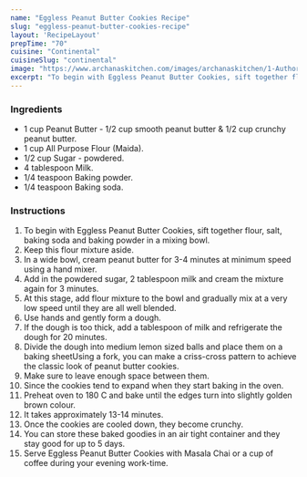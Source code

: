 ---
name: "Eggless Peanut Butter Cookies Recipe"
slug: "eggless-peanut-butter-cookies-recipe"
layout: 'RecipeLayout'
prepTime: "70"
cuisine: "Continental"
cuisineSlug: "continental"
image: "https://www.archanaskitchen.com/images/archanaskitchen/1-Author/Rekha_Shivakumar/Eggless_Peanut_Butter_Cookies.jpg"
excerpt: "To begin with Eggless Peanut Butter Cookies, sift together flour, salt, baking soda and baking powder in a mixing bowl"
---

### Ingredients

- 1 cup Peanut Butter - 1/2 cup smooth peanut butter & 1/2 cup crunchy peanut butter.
- 1 cup All Purpose Flour (Maida).
- 1/2 cup Sugar - powdered.
- 4 tablespoon Milk.
- 1/4 teaspoon Baking powder.
- 1/4 teaspoon Baking soda.

### Instructions

1. To begin with Eggless Peanut Butter Cookies, sift together flour, salt, baking soda and baking powder in a mixing bowl.
1. Keep this flour mixture aside.
1. In a wide bowl, cream peanut butter for 3-4 minutes at minimum speed using a hand mixer.
1. Add in the powdered sugar, 2 tablespoon milk and cream the mixture again for 3 minutes.
1. At this stage, add flour mixture to the bowl and gradually mix at a very low speed until they are all well blended.
1. Use hands and gently form a dough.
1. If the dough is too thick, add a tablespoon of milk and refrigerate the dough for 20 minutes.
1. Divide the dough into medium lemon sized balls and place them on a baking sheetUsing a fork, you can make a criss-cross pattern to achieve the classic look of peanut butter cookies.
1. Make sure to leave enough space between them.
1. Since the cookies tend to expand when they start baking in the oven.
1. Preheat oven to 180 C and bake until the edges turn into slightly golden brown colour.
1. It takes approximately 13-14 minutes.
1. Once the cookies are cooled down, they become crunchy.
1. You can store these baked goodies in an air tight container and they stay good for up to 5 days.
1. Serve Eggless Peanut Butter Cookies with Masala Chai or a cup of coffee during your evening work-time.
